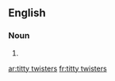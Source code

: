 ==English==

===Noun===
{{head|en|noun plural form}}

# {{plural of|titty twister|lang=en}}

[[ar:titty twisters]]
[[fr:titty twisters]]